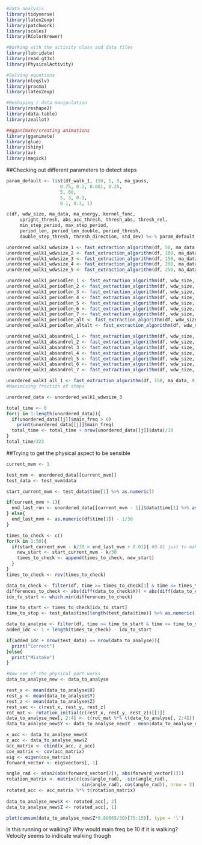 ```r
#Data analysis
library(tidyverse)
library(latex2exp)
library(patchwork)
library(scales)
library(RColorBrewer)

#Working with the activity class and data files
library(lubridate)
library(read.gt3x)
library(PhysicalActivity)

#Solving equations
library(nleqslv)
library(pracma)
library(latex2exp)

#Reshaping / data manipulation
library(reshape2)
library(data.table)
library(zeallot)

##gganimate/creating animations
library(gganimate)
library(glue)
library(shiny)
library(av)
library(magick)
```

##Checking out different parameters to detect steps

```r
param_default <- list(df_walk_1, 150, 1, 9, ma_gauss,
                    0.75, 0.1, 0.001, 0.25,
                    5, 60, 
                    5, 3, 0.1, 
                    0.1, 0.3, 1)
```


```r
c(df, wdw_size, ma_data, ma_energy, kernel_func, 
     upright_thresh, abs_acc_thresh, thresh_abs, thresh_rel, 
     min_step_period, max_step_period, 
     period_len, period_len_double, period_thresh, 
     double_step_thresh, thresh_direction, std_dev) %<-% param_default

unordered_walk1_wdwsize_1 <- fast_extraction_algorithm(df, 50, ma_data, ma_energy, kernel_func, upright_thresh, abs_acc_thresh, thresh_abs, thresh_rel, min_step_period, max_step_period, period_len, period_len_double, period_thresh, double_step_thresh, thresh_direction, sigma = std_dev)
unordered_walk1_wdwsize_2 <- fast_extraction_algorithm(df, 100, ma_data, ma_energy, kernel_func, upright_thresh, abs_acc_thresh, thresh_abs, thresh_rel, min_step_period, max_step_period, period_len, period_len_double, period_thresh, double_step_thresh, thresh_direction, sigma = std_dev)
unordered_walk1_wdwsize_3 <- fast_extraction_algorithm(df, 150, ma_data, ma_energy, kernel_func, upright_thresh, abs_acc_thresh, thresh_abs, thresh_rel, min_step_period, max_step_period, period_len, period_len_double, period_thresh, double_step_thresh, thresh_direction, sigma = std_dev)
unordered_walk1_wdwsize_4 <- fast_extraction_algorithm(df, 200, ma_data, ma_energy, kernel_func, upright_thresh, abs_acc_thresh, thresh_abs, thresh_rel, min_step_period, max_step_period, period_len, period_len_double, period_thresh, double_step_thresh, thresh_direction, sigma = std_dev)
unordered_walk1_wdwsize_5 <- fast_extraction_algorithm(df, 250, ma_data, ma_energy, kernel_func, upright_thresh, abs_acc_thresh, thresh_abs, thresh_rel, min_step_period, max_step_period, period_len, period_len_double, period_thresh, double_step_thresh, thresh_direction, sigma = std_dev)

unordered_walk1_periodlen_1 <- fast_extraction_algorithm(df, wdw_size, ma_data, ma_energy, kernel_func, upright_thresh, abs_acc_thresh, thresh_abs, thresh_rel, min_step_period, max_step_period, 9, 9, period_thresh, double_step_thresh, thresh_direction, sigma = std_dev)
unordered_walk1_periodlen_2 <- fast_extraction_algorithm(df, wdw_size, ma_data, ma_energy, kernel_func, upright_thresh, abs_acc_thresh, thresh_abs, thresh_rel, min_step_period, max_step_period, 7, 7, period_thresh, double_step_thresh, thresh_direction, sigma = std_dev)
unordered_walk1_periodlen_3 <- fast_extraction_algorithm(df, wdw_size, ma_data, ma_energy, kernel_func, upright_thresh, abs_acc_thresh, thresh_abs, thresh_rel, min_step_period, max_step_period, 5, 5, period_thresh, double_step_thresh, thresh_direction, sigma = std_dev)
unordered_walk1_periodlen_4 <- fast_extraction_algorithm(df, wdw_size, ma_data, ma_energy, kernel_func, upright_thresh, abs_acc_thresh, thresh_abs, thresh_rel, min_step_period, max_step_period, 4, 4, period_thresh, double_step_thresh, thresh_direction, sigma = std_dev)
unordered_walk1_periodlen_5 <- fast_extraction_algorithm(df, wdw_size, ma_data, ma_energy, kernel_func, upright_thresh, abs_acc_thresh, thresh_abs, thresh_rel, min_step_period, max_step_period, 3, 3, period_thresh, double_step_thresh, thresh_direction, sigma = std_dev)
unordered_walk1_periodlen_6 <- fast_extraction_algorithm(df, wdw_size, ma_data, ma_energy, kernel_func, upright_thresh, abs_acc_thresh, thresh_abs, thresh_rel, min_step_period, max_step_period, 2, 2, period_thresh, double_step_thresh, thresh_direction, sigma = std_dev)
unordered_walk1_periodlen_7 <- fast_extraction_algorithm(df, wdw_size, ma_data, ma_energy, kernel_func, upright_thresh, abs_acc_thresh, thresh_abs, thresh_rel, min_step_period, max_step_period, 1, 1, period_thresh, double_step_thresh, thresh_direction, sigma = std_dev)
unordered_walk1_periodlen_alt <- fast_extraction_algorithm(df, wdw_size, ma_data, ma_energy, kernel_func, upright_thresh, abs_acc_thresh, thresh_abs, thresh_rel, min_step_period, max_step_period, 7, 1, period_thresh, double_step_thresh, thresh_direction, sigma = std_dev)
unordered_walk1_periodlen_altalt <- fast_extraction_algorithm(df, wdw_size, ma_data, ma_energy, kernel_func, upright_thresh, abs_acc_thresh, thresh_abs, thresh_rel, min_step_period, max_step_period, 1, 7, period_thresh, double_step_thresh, thresh_direction, sigma = std_dev)

unordered_walk1_absandrel_1 <- fast_extraction_algorithm(df, wdw_size, ma_data, ma_energy, kernel_func, upright_thresh, 0.05, 0, 0, min_step_period, max_step_period, period_len, period_len_double, period_thresh, double_step_thresh, thresh_direction, sigma = std_dev)
unordered_walk1_absandrel_2 <- fast_extraction_algorithm(df, wdw_size, ma_data, ma_energy, kernel_func, upright_thresh, 0.1, 0, 0.1, min_step_period, max_step_period, period_len, period_len_double, period_thresh, double_step_thresh, thresh_direction, sigma = std_dev)
unordered_walk1_absandrel_3 <- fast_extraction_algorithm(df, wdw_size, ma_data, ma_energy, kernel_func, upright_thresh, 0.15, 0.05, 0.2, min_step_period, max_step_period, period_len, period_len_double, period_thresh, double_step_thresh, thresh_direction, sigma = std_dev)
unordered_walk1_absandrel_4 <- fast_extraction_algorithm(df, wdw_size, ma_data, ma_energy, kernel_func, upright_thresh, 0.2, 0.05, 0.25, min_step_period, max_step_period, period_len, period_len_double, period_thresh, double_step_thresh, thresh_direction, sigma = std_dev)
unordered_walk1_absandrel_5 <- fast_extraction_algorithm(df, wdw_size, ma_data, ma_energy, kernel_func, upright_thresh, 0.25, 0.1, 0.3, min_step_period, max_step_period, period_len, period_len_double, period_thresh, double_step_thresh, thresh_direction, sigma = std_dev)
unordered_walk1_absandrel_6 <- fast_extraction_algorithm(df, wdw_size, ma_data, ma_energy, kernel_func, upright_thresh, 0.3, 0.15, 0.35, min_step_period, max_step_period, period_len, period_len_double, period_thresh, double_step_thresh, thresh_direction, sigma = std_dev)
unordered_walk1_absandrel_7 <- fast_extraction_algorithm(df, wdw_size, ma_data, ma_energy, kernel_func, upright_thresh, 0.4, 0.3, 0.5, min_step_period, max_step_period, period_len, period_len_double, period_thresh, double_step_thresh, thresh_direction, sigma = std_dev)

unordered_walk1_all_1 <- fast_extraction_algorithm(df, 150, ma_data, 9, kernel_func, upright_thresh, 0, 0, 0, min_step_period, max_step_period, 9, 9, period_thresh, double_step_thresh, thresh_direction, sigma = std_dev)
#Maximising fraction of steps
```

```r
unordered_data <- unordered_walk1_wdwsize_3

total_time <- 0
for(j in 1:length(unordered_data)){
  if(unordered_data[[j]]$main_freq > 0)
    print(unordered_data[[j]]$main_freq)
  total_time <- total_time + nrow(unordered_data[[j]]$data)/30 
}
total_time/323
```

##Trying to get the physical aspect to be sensible

```r
current_mvm <- 1

test_mvm <- unordered_data[[current_mvm]]
test_data <- test_mvm$data

start_current_mvm <- test_data$time[1] %>% as.numeric()

if(current_mvm > 1){
  end_last_run <- unordered_data[[current_mvm - 1]]$data$time[1] %>% as.numeric()
} else{
  end_last_mvm <- as.numeric(df$time[1]) - 1/30
}

times_to_check <- c()
for(k in 1:50){
  if(start_current_mvm - k/30 > end_last_mvm + 0.01){ #0.01 just to make sure with rounding and such
    new_start <- start_current_mvm - k/30
    times_to_check <- append(times_to_check, new_start)
  }
}
times_to_check <- rev(times_to_check)

data_to_check <- filter(df, time >= times_to_check[1] & time <= times_to_check[length(times_to_check)])
differences_to_check <- abs(diff(data_to_check$X)) + abs(diff(data_to_check$Y)) + abs(diff(data_to_check$Z))
idx_to_start <- which.min(differences_to_check) 

time_to_start <- times_to_check[idx_to_start]
time_to_stop <- test_data$time[length(test_data$time)] %>% as.numeric()

data_to_analyse <- filter(df, time >= time_to_start & time <= time_to_stop)
added_idc <- 1 + length(times_to_check) - idx_to_start

if(added_idc + nrow(test_data) == nrow(data_to_analyse)){
  print("Correct")
}else{
  print("Mistake")
}

#Now see if the physical part works
data_to_analyse_new <- data_to_analyse

rest_x <- mean(data_to_analyse$X)
rest_y <- mean(data_to_analyse$Y)
rest_z <- mean(data_to_analyse$Z)
rest_vec <- c(rest_x, rest_y, rest_z)
rot_mat <- rotation_initial(c(rest_x, rest_y, rest_z))[[1]]
data_to_analyse_new[, 2:4] <- t(rot_mat %*% t(data_to_analyse[, 2:4]))
data_to_analyse_new$Y <- data_to_analyse_new$Y - mean(data_to_analyse_new$Y)

x_acc <- data_to_analyse_new$X
z_acc <- data_to_analyse_new$Z
acc_matrix <- cbind(x_acc, z_acc)
cov_matrix <- cov(acc_matrix)
eig <- eigen(cov_matrix)
forward_vector <- eig$vectors[, 1]

angle_rad <- atan2(abs(forward_vector[2]), abs(forward_vector[1]))
rotation_matrix <- matrix(c(cos(angle_rad), -sin(angle_rad), 
                            sin(angle_rad), cos(angle_rad)), nrow = 2)
rotated_acc <- acc_matrix %*% t(rotation_matrix)
    
data_to_analyse_new$X <- rotated_acc[, 2]
data_to_analyse_new$Z <- rotated_acc[, 1]

plot(cumsum(data_to_analyse_new$Z*9.80665/30)[75:150], type = 'l')


```

Is this running or walking? Why would main freq be 10 if it is walking? Velocity seems to indicate walking though
